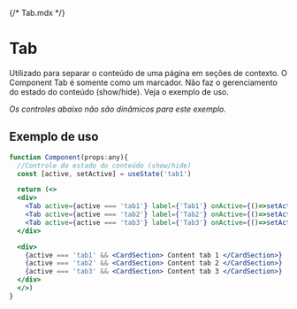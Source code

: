 {/* Tab.mdx */}



<Meta of={TabStories} />

# Tab
Utilizado para separar o conteúdo de uma página em seções de contexto. O Component Tab é somente como um marcador. 
Não faz o gerenciamento do estado do conteúdo (show/hide). Veja o exemplo de uso.

<Canvas of={TabStories.Default}> </Canvas>

*Os controles abaixo não são dinâmicos para este exemplo.*
<Controls />

## Exemplo de uso
```jsx
function Component(props:any){
  //Controle do estado do conteúdo (show/hide)
  const [active, setActive] = useState('tab1')

  return (<>
  <div>
    <Tab active={active === 'tab1'} label={'Tab1'} onActive={()=>setActive('tab1')}></Tab>
    <Tab active={active === 'tab2'} label={'Tab2'} onActive={()=>setActive('tab2')}></Tab>
    <Tab active={active === 'tab3'} label={'Tab3'} onActive={()=>setActive('tab3')}></Tab>
  </div>

  <div>
    {active === 'tab1' && <CardSection> Content tab 1 </CardSection>}
    {active === 'tab2' && <CardSection> Content tab 2 </CardSection>}
    {active === 'tab3' && <CardSection> Content tab 3 </CardSection>}
  </div>
  </>)
}
```